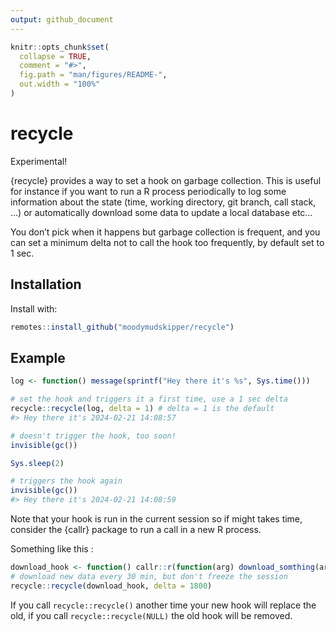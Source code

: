 ```yaml
---
output: github_document
---
```


<!-- README.md is generated from README.Rmd. Please edit that file -->

```r
knitr::opts_chunk$set(
  collapse = TRUE,
  comment = "#>",
  fig.path = "man/figures/README-",
  out.width = "100%"
)
```

# recycle

Experimental!

{recycle} provides a way to set a hook on garbage collection. This is useful
for instance if you want to run a R process periodically to log some information
about the state (time, working directory, git branch, call stack, ...) or automatically download
some data to update a local database etc...

You don't pick when it happens but garbage collection is frequent, and you
can set a minimum delta not to call the hook too frequently, by default set to 1 sec.

## Installation

Install with:

``` r
remotes::install_github("moodymudskipper/recycle")
```

## Example

```r
log <- function() message(sprintf("Hey there it's %s", Sys.time()))

# set the hook and triggers it a first time, use a 1 sec delta
recycle::recycle(log, delta = 1) # delta = 1 is the default
#> Hey there it's 2024-02-21 14:08:57

# doesn't trigger the hook, too soon!
invisible(gc())

Sys.sleep(2)

# triggers the hook again
invisible(gc())
#> Hey there it's 2024-02-21 14:08:59
```

Note that your hook is run in the current session so if might takes time,
consider the {callr} package to run a call in a new R process.

Something like this :

```r
download_hook <- function() callr::r(function(arg) download_somthing(arg), args = list(some_global_var))
# download new data every 30 min, but don't freeze the session
recycle::recycle(download_hook, delta = 1800)
```


If you call `recycle::recycle()` another time your new hook will replace the old,
if you call `recycle::recycle(NULL)` the old hook will be removed.

